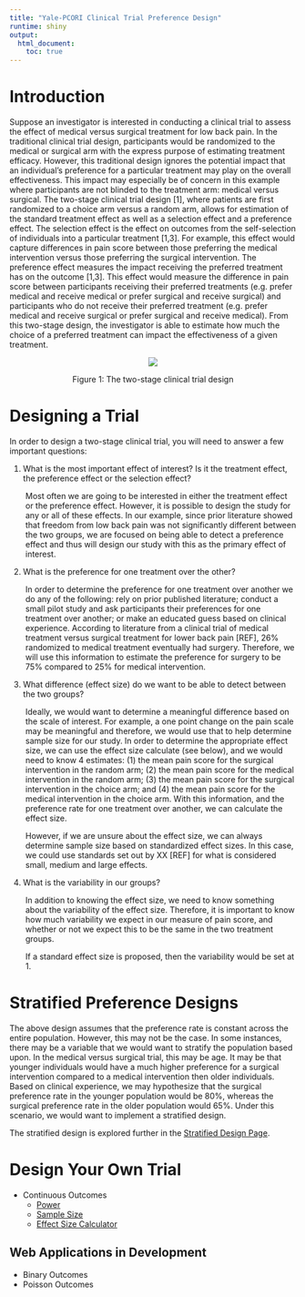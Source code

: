 ```yaml
---
title: "Yale-PCORI Clinical Trial Preference Design"
runtime: shiny
output: 
  html_document:
    toc: true
---
```


# Introduction

Suppose an investigator is interested in conducting a clinical trial to assess the effect of medical versus surgical treatment for low back pain. In the traditional clinical trial design, participants would be randomized to the medical or surgical arm with the express purpose of estimating treatment efficacy. However, this traditional design ignores the potential impact that an individual’s preference for a particular treatment may play on the overall effectiveness. This impact may especially be of concern in this example where participants are not blinded to the treatment arm: medical versus surgical. The two-stage clinical trial design [1], where patients are first randomized to a choice arm versus a random arm, allows for estimation of the standard treatment effect as well as a selection effect and a preference effect. The selection effect is the effect on outcomes from the self-selection of individuals into a particular treatment [1,3]. For example, this effect would capture differences in pain score between those preferring the medical intervention versus those preferring the surgical intervention.  The preference effect measures the impact receiving the preferred treatment has on the outcome [1,3]. This effect would measure the difference in pain score between participants receiving their preferred treatments (e.g. prefer medical and receive medical or prefer surgical and receive surgical) and participants who do not receive their preferred treatment (e.g. prefer medical and receive surgical or prefer surgical and receive medical). From this two-stage design, the investigator is able to estimate how much the choice of a preferred treatment can impact the effectiveness of a given treatment.

<center>
![](rucker-design.png) 

Figure 1: The two-stage clinical trial design 
</center>

# Designing a Trial

In order to design a two-stage clinical trial, you will need to answer a few important questions:

1.	What is the most important effect of interest?  Is it the treatment effect, the preference effect or the selection effect?

<div style="margin-left: 2em;">
Most often we are going to be interested in either the treatment effect or the preference effect.  However, it is possible to design the study for any or all of these effects.  In our example, since prior literature showed that freedom from low back pain was not significantly different between the two groups, we are focused on being able to detect a preference effect and thus will design our study with this as the primary effect of interest.
</div>

2.	What is the preference for one treatment over the other?

<div style="margin-left: 2em;">
In order to determine the preference for one treatment over another we do any of the following: rely on prior published literature; conduct a small pilot study and ask participants their preferences for one treatment over another; or make an educated guess based on clinical experience.  According to literature from a clinical trial of medical treatment versus surgical treatment for lower back pain [REF], 26% randomized to medical treatment eventually had surgery.  Therefore, we will use this information to estimate the preference for surgery to be 75% compared to 25% for medical intervention.
</div>

3.	What difference (effect size) do we want to be able to detect between the two groups?

<div style="margin-left: 2em;">
Ideally, we would want to determine a meaningful difference based on the scale of interest.  For example, a one point change on the pain scale may be meaningful and therefore, we would use that to help determine sample size for our study.  In order to determine the appropriate effect size, we can use the effect size calculate (see below), and we would need to know 4 estimates: (1) the mean pain score for the surgical intervention in the random arm; (2) the mean pain score for the medical intervention in the random arm; (3) the mean pain score for the surgical intervention in the choice arm; and (4) the mean pain score for the medical intervention in the choice arm. With this information, and the preference rate for one treatment over another, we can calculate the effect size.

However, if we are unsure about the effect size, we can always determine sample size based on standardized effect sizes.  In this case, we could use standards set out by XX [REF] for what is considered small, medium and large effects.
</div>

4.	What is the variability in our groups?

<div style="margin-left: 2em;">
In addition to knowing the effect size, we need to know something about the variability of the effect size.  Therefore, it is important to know how much variability we expect in our measure of pain score, and whether or not we expect this to be the same in the two treatment groups.

If a standard effect size is proposed, then the variability would be set at 1.
</div>

# Stratified Preference Designs

The above design assumes that the preference rate is constant across the entire population.  However, this may not be the case.  In some instances, there may be a variable that we would want to stratify the population based upon.  In the medical versus surgical trial, this may be age.  It may be that younger individuals would have a much higher preference for a surgical intervention compared to a medical intervention then older individuals.  Based on clinical experience, we may hypothesize that the surgical preference rate in the younger population would be 80%, whereas the surgical preference rate in the older population would 65%.  Under this scenario, we would want to implement a stratified design.

The stratified design is explored further in the [Stratified Design Page](stratified-design).

# Design Your Own Trial

- Continuous Outcomes
    - [Power](../selection-effect-power) 
    - [Sample Size](../selection-sample-size)
    - [Effect Size Calculator](../effect-size)


## Web Applications in Development

- Binary Outcomes
- Poisson Outcomes


